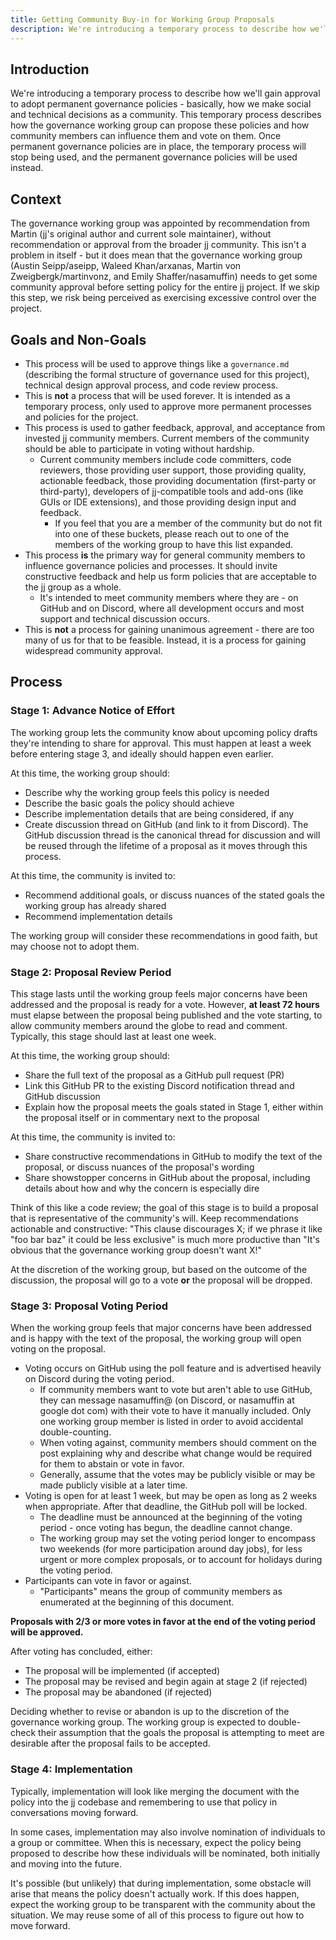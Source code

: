 ```yaml
---
title: Getting Community Buy-in for Working Group Proposals
description: We're introducing a temporary process to describe how we'll gain approval to
---
```


## Introduction

We're introducing a temporary process to describe how we'll gain approval to
adopt permanent governance policies - basically, how we make social and
technical decisions as a community. This temporary process describes how the
governance working group can propose these policies and how community members
can influence them and vote on them. Once permanent governance policies are in
place, the temporary process will stop being used, and the permanent governance
policies will be used instead.

## Context

The governance working group was appointed by recommendation from Martin (jj's
original author and current sole maintainer), without recommendation or approval
from the broader jj community. This isn't a problem in itself - but it does
mean that the governance working group (Austin Seipp/aseipp, Waleed
Khan/arxanas, Martin von Zweigbergk/martinvonz, and Emily Shaffer/nasamuffin)
needs to get some community approval before setting policy for the entire jj
project. If we skip this step, we risk being perceived as exercising excessive
control over the project.

## Goals and Non-Goals

* This process will be used to approve things like a `governance.md` (describing
  the formal structure of governance used for this project), technical design
  approval process, and code review process.
* This is **not** a process that will be used forever. It is intended as a
  temporary process, only used to approve more permanent processes and policies
  for the project.
* This process is used to gather feedback, approval, and acceptance from
  invested jj community members. Current members of the community should be able
  to participate in voting without hardship.
  * Current community members include code committers, code reviewers, those
    providing user support, those providing quality, actionable feedback, those
    providing documentation (first-party or third-party), developers of
    jj-compatible tools and add-ons (like GUIs or IDE extensions), and those
    providing design input and feedback.
    * If you feel that you are a member of the community but do not fit into one
      of these buckets, please reach out to one of the members of the working
      group to have this list expanded.
* This process **is** the primary way for general community members to influence
  governance policies and processes. It should invite constructive feedback and
  help us form policies that are acceptable to the jj group as a whole.
  * It's intended to meet community members where they are - on GitHub and on
    Discord, where all development occurs and most support and technical
    discussion occurs.
* This is **not** a process for gaining unanimous agreement - there are too
  many of us for that to be feasible. Instead, it is a process for gaining
  widespread community approval.

## Process

### Stage 1: Advance Notice of Effort

The working group lets the community know about upcoming policy drafts they're
intending to share for approval. This must happen at least a week before
entering stage 3, and ideally should happen even earlier.

At this time, the working group should:

* Describe why the working group feels this policy is needed
* Describe the basic goals the policy should achieve
* Describe implementation details that are being considered, if any
* Create discussion thread on GitHub (and link to it from Discord). The GitHub
  discussion thread is the canonical thread for discussion and will be reused
  through the lifetime of a proposal as it moves through this process.

At this time, the community is invited to:

* Recommend additional goals, or discuss nuances of the stated goals the working
  group has already shared
* Recommend implementation details

The working group will consider these recommendations in good faith, but may
choose not to adopt them.

### Stage 2: Proposal Review Period

This stage lasts until the working group feels major concerns have been
addressed and the proposal is ready for a vote. However, **at least 72 hours**
must elapse between the proposal being published and the vote starting, to allow
community members around the globe to read and comment. Typically, this stage
should last at least one week.

At this time, the working group should:

* Share the full text of the proposal as a GitHub pull request (PR)
* Link this GitHub PR to the existing Discord notification thread and GitHub
  discussion
* Explain how the proposal meets the goals stated in Stage 1, either within the
  proposal itself or in commentary next to the proposal

At this time, the community is invited to:

* Share constructive recommendations in GitHub to modify the text of the
  proposal, or discuss nuances of the proposal's wording
* Share showstopper concerns in GitHub about the proposal, including details
  about how and why the concern is especially dire

Think of this like a code review; the goal of this stage is to build a proposal
that is representative of the community's will. Keep recommendations actionable
and constructive: "This clause discourages X; if we phrase it like "foo bar baz"
it could be less exclusive" is much more productive than "It's obvious that the
governance working group doesn't want X!"

At the discretion of the working group, but based on the outcome of the
discussion, the proposal will go to a vote **or** the proposal will be dropped.

### Stage 3: Proposal Voting Period

When the working group feels that major concerns have been addressed and is
happy with the text of the proposal, the working group will open voting on the
proposal.

* Voting occurs on GitHub using the poll feature and is advertised heavily on
  Discord during the voting period.
  * If community members want to vote but aren't able to use GitHub, they can
    message nasamuffin@ (on Discord, or nasamuffin at google dot com) with their
    vote to have it manually included. Only one working group member is listed
    in order to avoid accidental double-counting.
  * When voting against, community members should comment on the post explaining
    why and describe what change would be required for them to abstain or vote
    in favor.
  * Generally, assume that the votes may be publicly visible or may be made
    publicly visible at a later time.
* Voting is open for at least 1 week, but may be open as long as 2 weeks when
  appropriate. After that deadline, the GitHub poll will be locked.
    * The deadline must be announced at the beginning of the voting period -
      once voting has begun, the deadline cannot change.
    * The working group may set the voting period longer to encompass two
      weekends (for more participation around day jobs), for less urgent or more
      complex proposals, or to account for holidays during the voting period.
* Participants can vote in favor or against.
  * "Participants" means the group of community members as enumerated at the
    beginning of this document.

**Proposals with 2/3 or more votes in favor at the end of the voting period will
be approved.**

After voting has concluded, either:

* The proposal will be implemented (if accepted)
* The proposal may be revised and begin again at stage 2 (if rejected)
* The proposal may be abandoned (if rejected)

Deciding whether to revise or abandon is up to the discretion of the governance
working group. The working group is expected to double-check their assumption
that the goals the proposal is attempting to meet are desirable after the
proposal fails to be accepted.

### Stage 4: Implementation

Typically, implementation will look like merging the document with the policy
into the jj codebase and remembering to use that policy in conversations moving
forward.

In some cases, implementation may also involve nomination of individuals to a
group or committee. When this is necessary, expect the policy being proposed to
describe how these individuals will be nominated, both initially and moving into
the future.

It's possible (but unlikely) that during implementation, some obstacle will
arise that means the policy doesn't actually work. If this does happen, expect
the working group to be transparent with the community about the situation. We
may reuse some of all of this process to figure out how to move forward.
